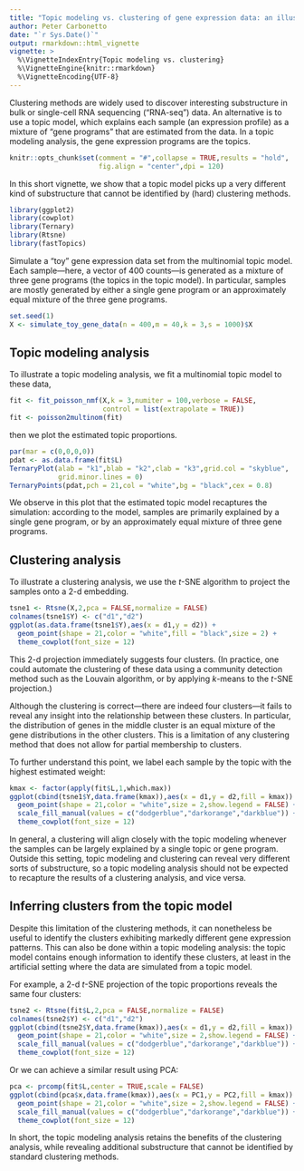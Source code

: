 ```yaml
---
title: "Topic modeling vs. clustering of gene expression data: an illustration"
author: Peter Carbonetto
date: "`r Sys.Date()`"
output: rmarkdown::html_vignette
vignette: >
  %\VignetteIndexEntry{Topic modeling vs. clustering}
  %\VignetteEngine{knitr::rmarkdown}
  %\VignetteEncoding{UTF-8}
---
```


Clustering methods are widely used to discover interesting
substructure in bulk or single-cell RNA sequencing ("RNA-seq")
data. An alternative is to use a topic model, which explains each
sample (an expression profile) as a mixture of "gene programs" that
are estimated from the data. In a topic modeling analysis, the gene
expression programs are the topics.

```r
knitr::opts_chunk$set(comment = "#",collapse = TRUE,results = "hold",
                      fig.align = "center",dpi = 120)
```

In this short vignette, we show that a topic model picks up a very
different kind of substructure that cannot be identified by (hard)
clustering methods.

```r
library(ggplot2)
library(cowplot)
library(Ternary)
library(Rtsne)
library(fastTopics)
```

Simulate a "toy" gene expression data set from the multinomial topic
model. Each sample---here, a vector of 400 counts---is generated as a
mixture of three gene programs (the topics in the topic model). In
particular, samples are mostly generated by either a single gene
program or an approximately equal mixture of the three gene programs.

```r
set.seed(1)
X <- simulate_toy_gene_data(n = 400,m = 40,k = 3,s = 1000)$X
```

Topic modeling analysis
-----------------------

To illustrate a topic modeling analysis, we fit a multinomial topic
model to these data,

```r
fit <- fit_poisson_nmf(X,k = 3,numiter = 100,verbose = FALSE,
                       control = list(extrapolate = TRUE))
fit <- poisson2multinom(fit)
```

then we plot the estimated topic proportions.

```r
par(mar = c(0,0,0,0))
pdat <- as.data.frame(fit$L)
TernaryPlot(alab = "k1",blab = "k2",clab = "k3",grid.col = "skyblue",
            grid.minor.lines = 0)
TernaryPoints(pdat,pch = 21,col = "white",bg = "black",cex = 0.8)
```

We observe in this plot that the estimated topic model recaptures the
simulation: according to the model, samples are primarily explained by
a single gene program, or by an approximately equal mixture of three
gene programs.

Clustering analysis
-------------------

To illustrate a clustering analysis, we use the *t*-SNE algorithm to
project the samples onto a 2-d embedding.

```r
tsne1 <- Rtsne(X,2,pca = FALSE,normalize = FALSE)
colnames(tsne1$Y) <- c("d1","d2")
ggplot(as.data.frame(tsne1$Y),aes(x = d1,y = d2)) +
  geom_point(shape = 21,color = "white",fill = "black",size = 2) +
  theme_cowplot(font_size = 12)
```

This 2-d projection immediately suggests four clusters. (In practice,
one could automate the clustering of these data using a community
detection method such as the Louvain algorithm, or by applying
$k$-means to the $t$-SNE projection.)

Although the clustering is correct---there are indeed four
clusters---it fails to reveal any insight into the relationship
between these clusters. In particular, the distribution of genes in
the middle cluster is an equal mixture of the gene distributions in
the other clusters. This is a limitation of any clustering method that
does not allow for partial membership to clusters.

To further understand this point, we label each sample by the topic
with the highest estimated weight:

```r
kmax <- factor(apply(fit$L,1,which.max))
ggplot(cbind(tsne1$Y,data.frame(kmax)),aes(x = d1,y = d2,fill = kmax)) +
  geom_point(shape = 21,color = "white",size = 2,show.legend = FALSE) +
  scale_fill_manual(values = c("dodgerblue","darkorange","darkblue")) +
  theme_cowplot(font_size = 12)
```

In general, a clustering will align closely with the topic modeling
whenever the samples can be largely explained by a single topic or
gene program. Outside this setting, topic modeling and clustering can
reveal very different sorts of substructure, so a topic modeling
analysis should not be expected to recapture the results of a
clustering analysis, and vice versa.

Inferring clusters from the topic model
---------------------------------------

Despite this limitation of the clustering methods, it can nonetheless
be useful to identify the clusters exhibiting markedly different gene
expression patterns. This can also be done within a topic modeling
analysis: the topic model contains enough information to identify
these clusters, at least in the artificial setting where the data are
simulated from a topic model.

For example, a 2-d *t*-SNE projection of the topic proportions reveals
the same four clusters:

```r
tsne2 <- Rtsne(fit$L,2,pca = FALSE,normalize = FALSE)
colnames(tsne2$Y) <- c("d1","d2")
ggplot(cbind(tsne2$Y,data.frame(kmax)),aes(x = d1,y = d2,fill = kmax)) +
  geom_point(shape = 21,color = "white",size = 2,show.legend = FALSE) +
  scale_fill_manual(values = c("dodgerblue","darkorange","darkblue")) +
  theme_cowplot(font_size = 12)
```

Or we can achieve a similar result using PCA:

```r
pca <- prcomp(fit$L,center = TRUE,scale = FALSE)
ggplot(cbind(pca$x,data.frame(kmax)),aes(x = PC1,y = PC2,fill = kmax)) +
  geom_point(shape = 21,color = "white",size = 2,show.legend = FALSE) +
  scale_fill_manual(values = c("dodgerblue","darkorange","darkblue")) +
  theme_cowplot(font_size = 12)
```

In short, the topic modeling analysis retains the benefits of the
clustering analysis, while revealing additional substructure that
cannot be identified by standard clustering methods.
